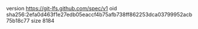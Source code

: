 version https://git-lfs.github.com/spec/v1
oid sha256:2efa0d463f1e27edb05eaccf4b75afb738ff862253dca03799952acb75b18c77
size 8184

